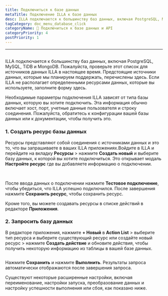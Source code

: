 ```yaml
---
title: Подключиться к базе данных
metaTitle: Подключение ILLA к базе данных
desc: ILLA подключается к большинству баз данных, включая PostgreSQL, MySQL, TiDB и MongoDB
tagCategory: doc_menu_database_click
categoryName: 📲 Подключиться к базе данных и API
categoryPriority: 4
postPriority: 1
---
```


* * *

## <h2 hidden>Подключиться к базе данных</h2>

ILLA подключается к большинству баз данных, включая PostgreSQL, MySQL, TiDB и MongoDB. Пожалуйста, проверьте этот список для источников данных ILLA в настоящее время. Предстоящие источники данных, которые мы планируем поддержать, перечислены здесь. Если ILLA не располагает определенными ресурсами данных, которые вы используете, заполните форму здесь.

Необходимые параметры подключения ILLA зависят от типа базы данных, которую вы хотите подключить. Эта информация обычно включает хост, порт, учетные данные пользователя и строку соединения. Пожалуйста, обратитесь к конфигурации вашей базы данных или к документации, чтобы получить это.

### 1.  Создать ресурс базы данных

Ресурсы представляют собой соединения с источниками данных и это то, что вы запрашиваете в ваших ILLA приложениях.Войдите в ILLA и перейдите на вкладку **Ресурсы** > нажмите **Создать новый** и выберите базу данных, к которой вы хотите подключиться. Это открывает модаль **Настройте ресурс** где вы добавляете информацию о подключении.

<img
  src='https://cdn.illacloud.com/official-website/img/docs/connect/connect-database/resources.png'
  alt=""
/>
<img
  src='https://cdn.illacloud.com/official-website/img/docs/connect/connect-database/config.png'
  alt=""
/>

После ввода данных о подключении нажмите **Тестовое подключение**, чтобы убедиться, что ILLA успешно подключился. После завершения нажмите **Сохранить ресурс**, чтобы сохранить ресурс.

Кроме того, вы можете создавать ресурсы в списке действий в редакторе **Приложения**.

### 2.  Запросить базу данных

В редакторе приложения, нажмите **+ Новый** в **Action List** > выберите тип ресурса и выберите существующий ресурс или создайте новый ресурс > нажмите **Создать действие** и обновите действия, чтобы получить некоторую информацию из таблицы в вашей базе данных.

<img
  src='https://cdn.illacloud.com/official-website/img/docs/connect/connect-database/action.png'
  alt=""
/>

Нажмите **Сохранить** и нажмите **Выполнить**. Результаты запроса автоматически отображаются после завершения запроса.

Существуют некоторые расширенные настройки, включая переименование, настройки запуска, преобразование данных и настройку успешности выполнения или сбоя, как показано ниже.

<img
  src='https://cdn.illacloud.com/official-website/img/docs/connect/connect-database/run.png'
  alt=""
/>
